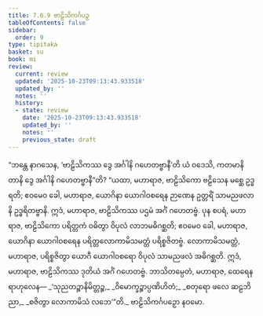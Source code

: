 ```yaml
---
title: 7.6.9 ဗာဠိသိကင်္ဂပဉှ
tableOfContents: false
sidebar:
  order: 9
type: tipitaka
basket: su
book: mi
review:
  current: review
  updated: '2025-10-23T09:13:43.933518'
  updated_by: ''
  notes: ''
  history:
  - state: review
    date: '2025-10-23T09:13:43.933518'
    updated_by: ''
    notes: ''
    previous_state: draft
---
```



<ReviewStatus review={frontmatter.review} showDetails={true} />

<HypothesisAnnotation frontmatter={frontmatter} />

<DynamicBreadcrumb />

<Division number="283" book="mi" e="ch" v="28">

<Paragraph number="1974" book="mi">
“ဘန္တေ နာဂသေန, ‘ဗာဠိသိကဿ ဒွေ အင်္ဂါနိ ဂဟေတဗ္ဗာနီ’တိ ယံ ဝဒေသိ, ကတမာနိ တာနိ ဒွေ အင်္ဂါနိ ဂဟေတဗ္ဗာနီ”တိ? “ယထာ, မဟာရာဇ, ဗာဠိသိကော ဗဠိသေန မစ္ဆေ ဥဒ္ဓရတိ; ဧဝမေဝ ခေါ, မဟာရာဇ, ယောဂိနာ ယောဂါဝစရေန ဉာဏေန ဥတ္တရိံ သာမညဖလာနိ ဥဒ္ဓရိတဗ္ဗာနိ. ဣဒံ, မဟာရာဇ, ဗာဠိသိကဿ ပဌမံ အင်္ဂံ ဂဟေတဗ္ဗံ.
</Paragraph>

<Paragraph number="1975" book="mi">
ပုန စပရံ, မဟာရာဇ, ဗာဠိသိကော ပရိတ္တကံ ဝဓိတွာ ဝိပုလံ လာဘမဓိဂစ္ဆတိ; ဧဝမေဝ ခေါ, မဟာရာဇ, ယောဂိနာ ယောဂါဝစရေန ပရိတ္တလောကာမိသမတ္တံ ပရိစ္စဇိတဗ္ဗံ. လောကာမိသမတ္တံ, မဟာရာဇ, ပရိစ္စဇိတွာ ယောဂီ ယောဂါဝစရော ဝိပုလံ သာမညဖလံ အဓိဂစ္ဆတိ. ဣဒံ, မဟာရာဇ, ဗာဠိသိကဿ ဒုတိယံ အင်္ဂံ ဂဟေတဗ္ဗံ. ဘာသိတမ္ပေတံ, မဟာရာဇ, ထေရေန ရာဟုလေန—
</Paragraph>

<Paragraph number="1976" type="verses" book="mi">
_‘သုညတဉ္စာနိမိတ္တဉ္စ,_  
_ဝိမောက္ခဉ္စာပ္ပဏိဟိတံ;_  
_စတုရော ဖလေ ဆဠဘိညာ,_  
_စဇိတွာ လောကာမိသံ လဘေ’”တိ._  


</Paragraph>
</Division>

<Paragraph number="1977" type="center" book="mi">
ဗာဠိသိကင်္ဂပဉှော နဝမော.
</Paragraph>